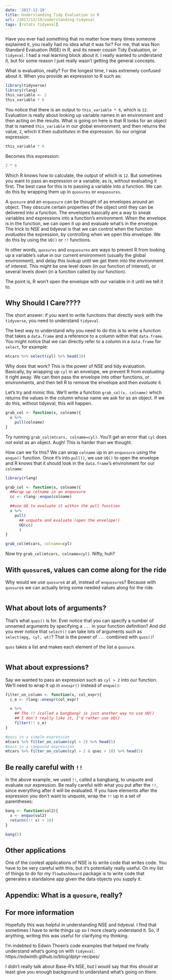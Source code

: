 ```yaml
---
date: '2017-12-19'
title: Understanding Tidy Evaluation in R
url: /2017/12/19/understanding-tidyeval
tags: [rstats tidyeval]
---
```


Have you ever had something that no matter how many times someone explained it, you really had no idea what it was for? For me, that was Non Standard Evaluation (NSE) in R, and its newer cousin Tidy Evaluation, or `tidyeval`. I had a real learning block about it. I really wanted to understand it, but for some reason I just really wasn't getting the general concepts.

What is evaluation, really? For the longest time, I was extremely confused about it. When you provide an expression to R such as:

```r
library(tidyverse)
library(rlang)
this_variable <- 2
this_variable * 6
```

You notice that there is an output to `this_variable * 6`, which is `12`. Evaluation is really about looking up variable names in an environment and then acting on the results. What is going on here is that R looks for an object that is named `this_variable` in our global environment, and then returns the value, `2`, which it then *substitutes* in the expression. So our original expression:

```r
this_variable * 6
```
Becomes this expression:

```r
2 * 6
```

Which R knows how to calculate, the output of which is `12`. But sometimes you want to pass an expression or a variable, as is, without evaluating it first. The best case for this is to passing a variable into a function. We can do this by wrapping them up in `quosures` or `enquosures`.

A `quosure` and an `enquosure` can be thought of as envelopes around an object. They obscure certain properties of the object until they can be delivered into a function. The envelopes basically are a way to sneak variables and expressions into a function's environment. When the envelope is in the function, we can open it up and evaluate what's in the envelope. The trick to NSE and tidyeval is that we can control when the function *evaluates* the expression, by controlling when we open this envelope. We do this by using the `UQ()` or `!!` functions.

In other words, `quosures` and `enquosures` are ways to prevent R from looking up a variable's value in our current environment (usually the global environment), and delay this lookup until we get them into the environment of interest. This might be one level down (in our function of interest), or several levels down (in a function called by our function).

The point is, R won't open the envelope with our variable in it until we tell it to.

## Why Should I Care????

The short answer: if you want to write functions that directly work with the `tidyverse`, you need to understand `tidyeval`.

The best way to understand why you need to do this is to write a function that takes a `data.frame` and a reference to a column within that `data.frame`. You might notice that we can directly refer to a column in a `data.frame` for `select`, for example:

```r
mtcars %>% select(cyl) %>% head(10)
```

Why does that work? This is the power of NSE and tidy evaluation. Basically, by wrapping up `cyl` in an envelope, we prevent R from *evaluating* it right away. We can then pass the envelope into other functions, or environments, and then tell R to remove the envelope and then *evaluate* it.

Let's try and mimic this. We'll write a function `grab_col(x, colname)` which returns the values in the column whose name we ask for as an object. If we do this, without tidyeval, this will happen.

```r
grab_col <- function(x, colname){
  x %>%
    pull(colname)
}
```

Try running `grab_col(mtcars, colname=cyl)`. You'll get an error that `cyl` does not exist as an object. Augh! This is harder than we thought.

How can we fix this? We can wrap `colname` up in an `enquosure` using the `enquo()` function. Once it's into `pull()`, we use `UQ()` to open the envelope and R knows that it should look in the `data.frame`'s environment for our `colname`:

```r
library(rlang)

grab_col <- function(x, colname){
  ##wrap up colname in an enquosure
  cc <- rlang::enquo(colname)

  ##use UQ to evaluate it within the pull function
  x %>%
    pull(
      ## unquote and evaluate (open the envelope!)
      UQ(cc)
      )
}

grab_col(mtcars, colname=cyl)
```

Now try `grab_col(mtcars, colname=cyl)`. Nifty, huh?

## With `quosure`s, values can come along for the ride

Why would we use `quosure`s at all, instead of `enquosure`s? Because with `quosure`s we can actually bring some needed values along for the ride.

```r

```

## What about lots of arguments?

That's what `quos()` is for. Ever notice that you can specify a number of unnamed arguments by specifying a `...` in your function definition? And did you ever notice that `select()` can take lots of arguments such as `select(mpg, cyl, wt)`? That is the power of `...` combined with `quos()`!

`quos` takes a list and makes each element of the list a `quosure`.

```r

```

## What about expressions?

Say we wanted to pass an expression such as `cyl > 2` into our function. We'll need to wrap it up in `enexpr()` instead of `enquo()`:

```r
filter_on_column <- function(x, col_expr){
  c_e <- rlang::enexpr(col_expr)

  x %>%
    ## The !! (called a bangbang) is just another way to use UQ()
    ## I don't really like it, I'd rather use UQ()
    filter(!! c_e)
}

#pass in a simple expression
mtcars %>% filter_on_column(cyl > 2) %>% head(5)
#pass in a compound expression
mtcars %>% filter_on_column(cyl > 2 & qsec > 18) %>% head(5)
```

## Be really careful with `!!`

In the above example, we used `!!`, called a bangbang, to unquote and evaluate our expression. Be really careful with what you put after the `!!`, since everything after it will be evaluated. If you have elements after the expression you don't want to unquote, wrap the `!!` up in a set of parentheses:

```r
bang <- function(val2){
  x <- enquo(val2)
  return((!! x) + 10)
}

bang(5)
```

## Other applications

One of the coolest applications of NSE is to write code that writes code. You have to be very careful with this, but it's potentially really useful. On my list of things to do for my `flowDashboard` package is to write code that generates a standalone app given the data objects you supply it.

## Appendix: What is a `quosure`, really?



## For more information

Hopefully this was helpful in understanding NSE and tidyeval. I find that sometimes I have to write things up so I more clearly understand it. So, if anything, writing this was useful for clarifying my thinking.

I'm indebted to Edwin Thoen's code examples that helped me finally understand what's going on with `tidyeval`: https://edwinth.github.io/blog/dplyr-recipes/

I didn't really talk about Base-R's NSE, but I would say that this should at least give you enough background to understand what's going on there.

